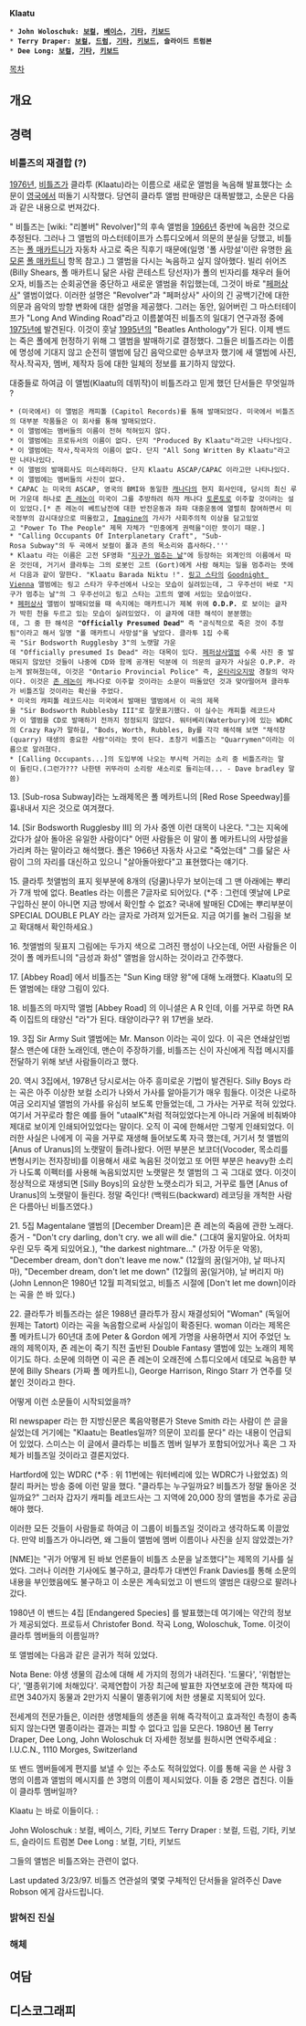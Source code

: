 '''Klaatu'''

 * '''John Woloschuk: [[보컬]], [[베이스]], [[기타]], [[키보드]]'''
 * '''Terry Draper: [[보컬]], [[드럼]], [[기타]], [[키보드]], 슬라이드 트럼본'''
 * '''Dee Long: [[보컬]], [[기타]], [[키보드]]'''

[[목차]]

== 개요 ==

== 경력 ==

=== 비틀즈의 재결합 (?) ===

[[1976년]], [[비틀즈]]가 클라투 (Klaatu)라는 이름으로 새로운 앨범을 녹음해 발표했다는 소문이 [[영국]]에서 떠돌기 시작했다. 당연히 클라투 앨범 판매량은 대폭발했고, 소문은 다음과 같은 내용으로 번져갔다.

" 비틀즈는 [wiki: "리볼버" Revolver]"의 후속 앨범을 [[1966년]] 중반에 녹음한 것으로 추정된다. 그러나 그 앨범의 마스터테이프가 스튜디오에서 의문의 분실을 당했고, 비틀즈는 [[폴 매카트니]]가 자동차 사고로 죽은 직후기 때문에(일명 '폴 사망설'이란 유명한 [[음모론]] [[폴 매카트니]] 항목 참고.) 그 앨범을 다시는 녹음하고 싶지 않아했다. 빌리 쉬어즈 (Billy Shears, 폴 매카트니 닮은 사람 콘테스트 당선자)가 폴의 빈자리를 채우러 들어오자, 비틀즈는 순회공연을 중단하고 새로운 앨범을 취입했는데, 그것이 바로 "[[페퍼상사]]" 앨범이었다. 이러한 설명은 "Revolver"과 "페퍼상사" 사이의 긴 공백기간에 대한 의문과 음악의 방향 변화에 대한 설명을 제공했다. 그러는 동안, 잃어버린 그 마스터테이프가 "Long And Winding Road"라고 이름붙여진 비틀즈의 일대기 연구과정 중에 [[1975년]]에 발견된다. 이것이 훗날 [[1995년]]의 "Beatles Anthology"가 된다. 이제 밴드는 죽은 폴에게 헌정하기 위해 그 앨범을 발매하기로 결정했다. 그들은 비틀즈라는 이름에 명성에 기대지 않고 순전히 앨범에 담긴 음악으로만 승부코자 했기에 새 앨범에 사진, 작사.작곡자, 멤버, 제작자 등에 대한 일체의 정보를 표기하지 않았다.
 
대중들로 하여금 이 앨범(Klaatu의 데뷔작)이 비틀즈라고 믿게 했던 단서들은 무엇일까 ?

 * (미국에서) 이 앨범은 캐피톨 (Capitol Records)를 통해 발매되었다. 미국에서 비틀즈의 대부분 작품들은 이 회사를 통해 발매되었다.
 * 이 앨범에는 멤버들의 이름이 전혀 적혀있지 않다.
 * 이 앨범에는 프로듀서의 이름이 없다. 단지 "Produced By Klaatu"라고만 나타나있다.
 * 이 앨범에는 작사,작곡자의 이름이 없다. 단지 "All Song Written By Klaatu"라고만 나타나있다.
 * 이 앨범의 발매회사도 미스테리하다. 단지 Klaatu ASCAP/CAPAC 이라고만 나타나있다.
 * 이 앨범에는 멤버들의 사진이 없다. 
 * CAPAC 는 미국의 ASCAP, 영국의 BMI와 동일한 [[캐나다]]의 현지 회사인데, 당시의 최신 루머 가운데 하나로 [[존 레논]]이 미국이 그를 추방하려 하자 캐나다 [[토론토]]로 이주할 것이라는 설이 있었다.[* 존 레논이 베트남전에 대한 반전운동과 좌파 대중운동에 열렬히 참여하면서 미국정부의 감시대상으로 떠올랐고, [[Imagine]]의 가사가 사회주의적 이상을 담고있었고 "Power To The People" 제목 자체가 "민중에게 권력을"이란 뜻이기 때문.]
 * "Calling Occupants Of Interplanetary Craft", "Sub-Rosa Subway"의 두 곡에서 보컬이 폴과 존의 목소리와 흡사하다.'''
 * Klaatu 라는 이름은 고전 SF영화 "[[지구가 멈추는 날]]"에 등장하는 외계인의 이름에서 따온 것인데, 거기서 클라투는 그의 로봇인 고트 (Gort)에게 사람 해치는 일을 멈추라는 뜻에서 다음과 같이 말한다. "Klaatu Barada Niktu !". [[링고 스타]]의 [[Goodnight Vienna]] 앨범에는 링고 스타가 우주선에서 나오는 모습이 실려있는데, 그 우주선이 바로 "지구가 멈추는 날"의 그 우주선이고 링고 스타는 고트의 옆에 서있는 모습이었다.
 * [[페퍼상사]] 앨범이 발매되었을 때 속지에는 매카트니가 제복 위에 '''O.D.P.''' 로 보이는 글자가 박힌 천을 두르고 있는 모습이 실려있었다. 이 글자에 대한 해석이 분분했는데, 그 중 한 해석은 '''"Officially Presumed Dead"''' 즉 "공식적으로 죽은 것이 추정됨"이라고 해서 일명 "폴 매카트니 사망설"을 낳았다. 클라투 1집 수록곡 "Sir Bodsworth Rugglesby 3"의 노랫말 가운데 "Officially presumed Is Dead" 라는 대목이 있다. [[페퍼상사]]앨범 수록 사진 중 발매되지 않았던 것들이 나중에 CD와 함께 공개된 덕분에 이 의문의 글자가 사실은 O.P.P. 라는게 밝혀졌는데, 이것은 "Ontario Provincial Police" 즉, [[온타리오]]지방 경찰의 약자이다. 이것은 [[존 레논]]이 캐나다로 이주할 것이라는 소문이 떠돌았던 것과 맞아떨어져 클라투가 비틀즈일 것이라는 확신을 주었다. 
 * 미국의 캐피톨 레코드사는 미국에서 발매된 앨범에서 이 곡의 제목을 "Sir Bodsworth Rubblesby III"로 잘못표기했다. 이 실수는 캐피틀 레코드사가 이 앨범을 CD로 발매하기 전까지 정정되지 않았다. 워터베리(Waterbury)에 있는 WDRC의 Crazy Ray가 말하길, "Bods, Worth, Rubbles, By를 각각 해석해 보면 "채석장(quarry) 태생의 중요한 사람"이라는 뜻이 된다. 초창기 비틀즈는 "Quarrymen"이라는 이름으로 알려졌다. 
 * [Calling Occupants...]의 도입부에 나오는 부시럭 거리는 소리 중 비틀즈라는 말이 들린다.(그런가??? 나한텐 귀뚜라미 소리랑 새소리로 들리는데... - Dave bradley 말씀) 

13. [Sub-rosa Subway]라는 노래제목은 폴 메카트니의 [Red Rose Speedway]를 흉내내서 지은 것으로 여겨졌다. 

14. [Sir Bodsworth Rugglesby III] 의 가사 중엔 이런 대목이 나온다. "그는 지옥에 갔다가 살아 돌아온 유일한 사람이다" 어떤 사람들은 이 말이 폴 메카트니의 사망설을 가리켜 하는 말이라고 해석했다. 폴은 1966년 자동차 사고로 "죽었는데" 그를 닮은 사람이 그의 자리를 대신하고 있으니 "살아돌아왔다"고 표현했다는 얘기다. 

15. 클라투 첫앨범의 표지 윗부분에 8개의 (덩쿨)나무가 보이는데 그 맨 아래에는 뿌리가 7개 밖에 없다. Beatles 라는 이름은 7글자로 되어있다. (*주 : 그런데 옛날에 LP로 구입하신 분이 아니면 지금 방에서 확인할 수 없죠? 국내에 발매된 CD에는 뿌리부분이 SPECIAL DOUBLE PLAY 라는 글자로 가려져 있거든요. 지금 여기를 눌러 그림을 보고 확대해서 확인하세요.) 

16. 첫앨범의 뒷표지 그림에는 두가지 색으로 그려진 행성이 나오는데, 어떤 사람들은 이것이 폴 메카트니의 "금성과 화성" 앨범을 암시하는 것이라고 간주했다. 

17. [Abbey Road] 에서 비틀즈는 "Sun King 태양 왕"에 대해 노래했다. Klaatu의 모든 앨범에는 태양 그림이 있다. 

18. 비틀즈의 마지막 앨범 [Abbey Road] 의 이니셜은 A R 인데, 이를 거꾸로 하면 RA 즉 이집트의 태양신 "라"가 된다. 태양이라구? 위 17번을 보라. 

19. 3집 Sir Army Suit 앨범에는 Mr. Manson 이라는 곡이 있다. 이 곡은 연쇄살인범 챨스 맨슨에 대한 노래인데, 맨슨이 주장하기를, 비틀즈는 신이 자신에게 직접 메시지를 전달하기 위해 보낸 사람들이라고 했다. 

20. 역시 3집에서, 1978년 당시로서는 아주 흥미로운 기법이 발견된다. Silly Boys 라는 곡은 아주 이상한 보컬 소리가 나와서 가사를 알아듣기가 매우 힘들다. 이것은 나로하여금 오리지널 앨범의 가사를 유심히 보도록 만들었는데, 그 가사는 거꾸로 적혀 있었다. 여기서 거꾸로라 함은 예를 들어 "utaalK"처럼 적혀있었다는게 아니라 거울에 비춰봐야 제대로 보이게 인쇄되어있었다는 말이다. 오직 이 곡에 한해서만 그렇게 인쇄되었다. 이러한 사실은 나에게 이 곡을 거꾸로 재생해 들어보도록 자극 했는데, 거기서 첫 앨범의 [Anus of Uranus]의 노랫말이 들려나왔다. 어떤 부분은 보코더(Vocoder, 목소리를 변형시키는 전자장비)를 이용해서 새로 녹음된 것이었고 또 어떤 부분은 heavy한 소리가 나도록 이펙터를 사용해 녹음되었지만 노랫말은 첫 앨범의 그 곡 그대로 였다. 이것이 정상적으로 재생되면 [Silly Boys]의 요상한 노랫소리가 되고, 거꾸로 틀면 [Anus of Uranus]의 노랫말이 들린다. 정말 죽인다! (백워드(backward) 레코딩을 개척한 사람은 다름아닌 비틀즈였다.) 

21. 5집 Magentalane 앨범의 [December Dream]은 죤 레논의 죽음에 관한 노래다. 증거 - "Don't cry darling, don't cry. we all will die." (그대여 울지말아요. 어차피 우린 모두 죽게 되있어요.), "the darkest nightmare..." (가장 어두운 악몽), "December dream, don't don't leave me now." (12월의 꿈(일거야), 날 떠나지 마), "December dream, don't let me down" (12월의 꿈(일거야), 날 버리지 마) 
(John Lennon은 1980년 12월 피격되었고, 비틀즈 시절에 [Don't let me down]이라는 곡을 쓴 바 있다.) 

22. 클라투가 비틀즈라는 설은 1988년 클라투가 잠시 재결성되어 "Woman" (독일어 원제는 Tatort) 이라는 곡을 녹음함으로써 사실임이 확증된다.
woman 이라는 제목은 폴 메카트니가 60년대 초에 Peter & Gordon 에게 가명을 사용하면서 지어 주었던 노래의 제목이자, 죤 레논이 죽기 직전 출반된 Double Fantasy 앨범에 있는 노래의 제목이기도 하다.
소문에 의하면 이 곡은 죤 레논이 오래전에 스튜디오에서 데모로 녹음한 부분에 Billy Shears (가짜 폴 메카트니), George Harrison, Ringo Starr 가 연주를 덧붙인 것이라고 한다. 




어떻게 이런 소문들이 시작되었을까? 

RI newspaper 라는 한 지방신문은 록음악평론가 Steve Smith 라는 사람이 쓴 글을 실었는데 거기에는 "Klaatu는 Beatles일까? 의문이 꼬리를 문다" 라는 내용이 언급되어 있었다. 스미스는 이 글에서 클라투는 비틀즈 멤버 일부가 포함되어있거나 혹은 그 자체가 비틀즈일 것이라고 결론지었다.

Hartford에 있는 WDRC (*주 : 위 11번에는 워터베리에 있는 WDRC가 나왔었죠) 의 챨리 파커는 방송 중에 이런 말을 했다. "클라투는 누구일까요? 비틀즈가 정말 돌아온 것일까요?" 그러자 갑자기 캐피틀 레코드사는 그 지역에 20,000 장의 앨범을 추가로 공급해야 했다.

이러한 모든 것들이 사람들로 하여금 이 그룹이 비틀즈일 것이라고 생각하도록 이끌었다. 만약 비틀즈가 아니라면, 왜 그들이 앨범에 멤버 이름이나 사진을 싣지 않았겠는가?

[NME]는 "귀가 어떻게 된 바보 언론들이 비틀즈 소문을 날조했다"는 제목의 기사를 실었다. 그러나 이러한 기사에도 불구하고, 클라투가 대변인 Frank Davies를 통해 소문의 내용을 부인했음에도 불구하고 이 소문은 계속되었고 이 밴드의 앨범은 대량으로 팔려나갔다.

1980년 이 밴드는 4집 [Endangered Species] 를 발표했는데 여기에는 약간의 정보가 제공되었다. 프로듀서 Christofer Bond. 작곡 Long, Woloschuk, Tome. 이것이 클라투 멤버들의 이름일까?

또 앨범에는 다음과 같은 글귀가 적혀 있었다.

Nota Bene: 
야생 생물의 감소에 대해 세 가지의 정의가 내려진다. '드물다', '위협받는다', '멸종위기에 처해있다'. 국제연합이 가장 최근에 발표한 자연보호에 관한 책자에 따르면 340가지 동물과 2만가지 식물이 멸종위기에 처한 생물로 지목되어 있다. 

전세계의 전문가들은, 이러한 생명체들의 생존을 위해 즉각적이고 효과적인 측정이 충족되지 않는다면 멸종이라는 결과는 피할 수 없다고 입을 모은다. 
1980년 봄 
Terry Draper, Dee Long, John Woloschuk 
더 자세한 정보를 원하시면 연락주세요 : I.U.C.N., 1110 Morges, Switzerland 

또 밴드 멤버들에게 편지를 보낼 수 있는 주소도 적혀있었다. 
이를 통해 곡을 쓴 사람 3명의 이름과 앨범의 메시지를 쓴 3명의 이름이 제시되었다. 이들 중 2명은 겹친다. 이들이 클라투 멤버일까? 

Klaatu 는 바로 이들이다. :

John Woloschuk : 보컬, 베이스, 기타, 키보드
Terry Draper : 보컬, 드럼, 기타, 키보드, 슬라이드 트럼본
Dee Long : 보컬, 기타, 키보드



그들의 앨범은 비틀즈와는 관련이 없다.

Last updated 3/23/97.
비틀즈 연관설의 몇몇 구체적인 단서들을 알려주신 Dave Robson 에게 감사드립니다. 






=== 밝혀진 진실 ===

=== 해체 ===

== 여담 ==

== 디스코그래피 ==
